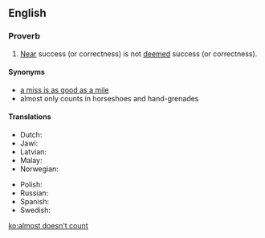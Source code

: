 ==English==

===Proverb===
{{en-proverb|head='''[[almost]] [[doesn't]] [[count]]'''}}

# [[near|Near]] success (or correctness) is not [[deem]]ed success (or correctness).

====Synonyms====
* [[a miss is as good as a mile]]
* almost only counts in horseshoes and hand-grenades
====Translations====
{{trans-top|near success (or correctness) is not deemed success (or correctness)}}
* Dutch: {{t|nl|bijna telt niet}}
* Jawi: {{t|ms|دکت تق ترچاڤاي, جاءوه تق برانتارا|sc=Arab}}
* Latvian: {{t|lv|gandrīz neskaitās}}
* Malay: {{t|ms|dekat tak tercapai, jauh tak berantara}}
* Norwegian: {{t|no|nesten holder ikke}}
{{trans-mid}}
* Polish: {{t|pl|prawie robi wielką różnicę}}
* Russian: {{t|ru|чуть-чу́ть не счита́ется}}
* Spanish: {{t|es|los casis no cuentan}}
* Swedish: {{t+|sv|nära skjuter ingen hare}}
{{trans-bottom}}

[[ko:almost doesn't count]]